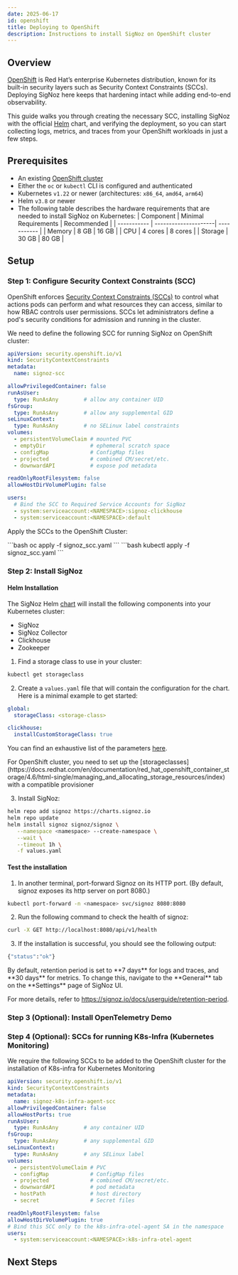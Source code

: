 ```yaml
---
date: 2025-06-17
id: openshift
title: Deploying to OpenShift
description: Instructions to install SigNoz on OpenShift cluster
---
```



## Overview

[OpenShift](https://www.redhat.com/en/technologies/cloud-computing/openshift) is Red Hat’s enterprise Kubernetes distribution, known for its built-in security layers such as Security Context Constraints (SCCs). Deploying SigNoz here keeps that hardening intact while adding end-to-end observability.

This guide walks you through creating the necessary SCC, installing SigNoz with the official [Helm](https://github.com/signoz/charts) chart, and verifying the deployment, so you can start collecting logs, metrics, and traces from your OpenShift workloads in just a few steps.

## Prerequisites

- An existing [OpenShift cluster](https://docs.redhat.com/en/documentation/red_hat_advanced_cluster_management_for_kubernetes/2.2/html/manage_cluster/creating-a-cluster)  
- Either the `oc` or `kubectl` CLI is configured and authenticated  
- Kubernetes `v1.22` or newer (architectures: `x86_64`, `amd64`, `arm64`)  
- Helm `v3.8` or newer  
- The following table describes the hardware requirements that are needed
  to install SigNoz on Kubernetes:
  | Component   | Minimal Requirements | Recommended |
  | ----------- | ---------------------| ----------- |
  | Memory      | 8 GB                 | 16 GB       |
  | CPU         | 4 cores              | 8 cores     |
  | Storage     | 30 GB                | 80 GB       |


## Setup

### Step 1: Configure Security Context Constraints (SCC)

OpenShift enforces [Security Context Constraints (SCCs)](https://docs.redhat.com/en/documentation/openshift_container_platform/4.19/html-single/authentication_and_authorization/index#managing-pod-security-policies) to control what actions pods can perform and what resources they can access, similar to how RBAC controls user permissions. SCCs let administrators define a pod's security conditions for admission and running in the cluster.

We need to define the following SCC for running SigNoz on OpenShift cluster:

```yaml
apiVersion: security.openshift.io/v1
kind: SecurityContextConstraints
metadata:
  name: signoz-scc

allowPrivilegedContainer: false
runAsUser:
  type: RunAsAny        # allow any container UID
fsGroup:
  type: RunAsAny        # allow any supplemental GID
seLinuxContext:
  type: RunAsAny        # no SELinux label constraints
volumes:
  - persistentVolumeClaim # mounted PVC
  - emptyDir              # ephemeral scratch space
  - configMap             # ConfigMap files
  - projected             # combined CM/secret/etc.
  - downwardAPI           # expose pod metadata

readOnlyRootFilesystem: false
allowHostDirVolumePlugin: false 

users:
  # Bind the SCC to Required Service Accounts for SigNoz
  - system:serviceaccount:<NAMESPACE>:signoz-clickhouse
  - system:serviceaccount:<NAMESPACE>:default

```

Apply the SCCs to the OpenShift Cluster:

<Tabs>
<TabItem label="oc CLI (Recommended)" value="oc">
```bash
oc apply -f signoz_scc.yaml
```
</TabItem>
<TabItem label="Kubectl CLI" value="kubectl">
```bash
kubectl apply -f signoz_scc.yaml
```
</TabItem>
</Tabs>

### Step 2: Install SigNoz

#### Helm Installation

The SigNoz Helm [chart](https://github.com/SigNoz/charts) will install the following components into your Kubernetes cluster:

- SigNoz
- SigNoz Collector
- Clickhouse
- Zookeeper

1. Find a storage class to use in your cluster:

```bash
kubectl get storageclass
```

2. Create a `values.yaml` file that will contain the configuration for the chart. Here is a minimal example to get started:

```yaml
global:
  storageClass: <storage-class>

clickhouse:
  installCustomStorageClass: true
```
You can find an exhaustive list of the parameters [here](https://github.com/SigNoz/charts/tree/main/charts/signoz#configuration).

<Admonition type="info">
For OpenShift cluster, you need to set up the [storageclasses](https://docs.redhat.com/en/documentation/red_hat_openshift_container_storage/4.6/html-single/managing_and_allocating_storage_resources/index) with a compatible provisioner

</Admonition>

3. Install SigNoz:

```bash
helm repo add signoz https://charts.signoz.io
helm repo update
helm install signoz signoz/signoz \
   --namespace <namespace> --create-namespace \
   --wait \
   --timeout 1h \
   -f values.yaml
```

#### Test the installation

1. In another terminal, port-forward Signoz on its HTTP port. (By default, signoz exposes its http server on port 8080.)

```bash
kubectl port-forward -n <namespace> svc/signoz 8080:8080
```

2. Run the following command to check the health of signoz:

```bash
curl -X GET http://localhost:8080/api/v1/health
```

3. If the installation is successful, you should see the following output:

```bash
{"status":"ok"}
```

<Admonition type="info">
By default, retention period is set to **7 days** for logs and traces, and **30 days** for metrics.
To change this, navigate to the **General** tab on the **Settings** page of SigNoz UI.

For more details, refer to https://signoz.io/docs/userguide/retention-period.
</Admonition>



### Step 3 (Optional): Install OpenTelemetry Demo

<K8sOtelDemo />


### Step 4 (Optional): SCCs for running K8s-Infra (Kubernetes Monitoring)

We require the following SCCs to be added to the OpenShift cluster for the installation of K8s-infra for Kubernetes Monitoring

```yaml
apiVersion: security.openshift.io/v1
kind: SecurityContextConstraints
metadata:
  name: signoz-k8s-infra-agent-scc
allowPrivilegedContainer: false
allowHostPorts: true
runAsUser:
  type: RunAsAny        # any container UID
fsGroup:
  type: RunAsAny        # any supplemental GID
seLinuxContext:
  type: RunAsAny        # any SELinux label
volumes:
  - persistentVolumeClaim # PVC
  - configMap             # ConfigMap files
  - projected             # combined CM/secret/etc.
  - downwardAPI           # pod metadata
  - hostPath              # host directory
  - secret                # Secret files

readOnlyRootFilesystem: false
allowHostDirVolumePlugin: true
# Bind this SCC only to the k8s-infra-otel-agent SA in the namespace
users:
  - system:serviceaccount:<NAMESPACE>:k8s-infra-otel-agent
```

## Next Steps

<K8sNextSteps />
